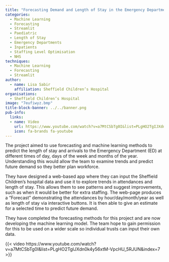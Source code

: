 ```yaml
---
title: "Forecasting Demand and Length of Stay in the Emergency Department"
categories:
  - Machine Learning
  - Forecasting
  - Streamlit
  - Paediatric
  - Length of Stay
  - Emergency Departments
  - Inpatients
  - Staffing Level Optimisation
  - NHS
techniques:
  - Machine Learning
  - Forecasting
  - Streamlit
author:
  - name: Lisa Sabir
    affiliation: Sheffield Children’s Hospital
organisations:
  - Sheffield Children’s Hospital
image: "7eufiwyz.bmp"
title-block-banner: ../../banner.png
pub-info:
  links:
  - name: Video
    url: https://www.youtube.com/watch?v=a7MtCSbTg0I&list=PLgHO2TgIJXdn0k4y56xtM-VpcHU_5RJUN&index=7
    icon: fa-brands fa-youtube
---
```


The project aimed to use forecasting and machine learning methods to predict the length of stay and arrivals to the Emergency Department (ED) at different times of day, days of the week and months of the year. Understanding this would allow the team to examine trends and predict future demand so they better plan workforce.

They have designed a web-based app where they can input the Sheffield Children’s hospital data and use it to explore trends in attendances and length of stay. This allows them to see patterns and suggest improvements, such as when it would be better for extra staffing. The web-page produces a “Forecast” demonstrating the attendances by hour/day/month/year as well as length of stay via interactive buttons. It is then able to give an estimate for a selected time to predict future demand.

They have completed the forecasting methods for this project and are now developing the machine learning model. The team hope to gain permission for this to be used on a wider scale so individual trusts can input their own data.

{{< video https://www.youtube.com/watch?v=a7MtCSbTg0I&list=PLgHO2TgIJXdn0k4y56xtM-VpcHU_5RJUN&index=7 >}}
